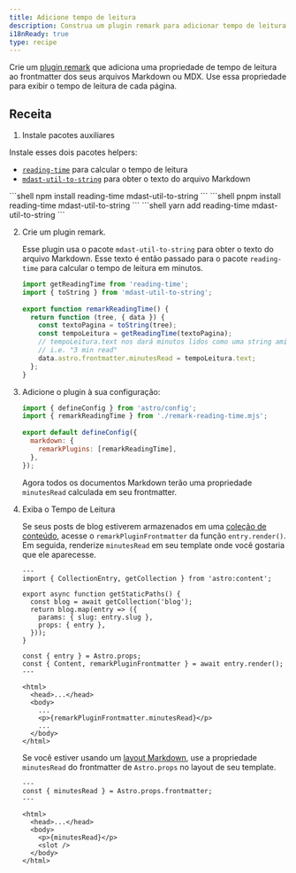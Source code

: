 ```yaml
---
title: Adicione tempo de leitura
description: Construa um plugin remark para adicionar tempo de leitura aos seus arquivos Markdown ou MDX.
i18nReady: true
type: recipe
---
```



Crie um [plugin remark](https://github.com/remarkjs/remark) que adiciona uma propriedade de tempo de leitura ao frontmatter dos seus arquivos Markdown ou MDX. Use essa propriedade para exibir o tempo de leitura de cada página.

## Receita

1. Instale pacotes auxiliares

Instale esses dois pacotes helpers:
   - [`reading-time`](https://www.npmjs.com/package/reading-time) para calcular o tempo de leitura
   - [`mdast-util-to-string`](https://www.npmjs.com/package/mdast-util-to-string) para obter o texto do arquivo Markdown

   <PackageManagerTabs>
     <Fragment slot="npm">
     ```shell
   npm install reading-time mdast-util-to-string
     ```
     </Fragment>
     <Fragment slot="pnpm">
     ```shell
   pnpm install reading-time mdast-util-to-string
     ```
     </Fragment>
     <Fragment slot="yarn">
     ```shell
   yarn add reading-time mdast-util-to-string
     ```
     </Fragment>
   </PackageManagerTabs>

2. Crie um plugin remark.

   Esse plugin usa o pacote `mdast-util-to-string` para obter o texto do arquivo Markdown. Esse texto é então passado para o pacote `reading-time` para calcular o tempo de leitura em minutos.
   
   ```js title="remark-reading-time.mjs"
   import getReadingTime from 'reading-time';
   import { toString } from 'mdast-util-to-string';
 
   export function remarkReadingTime() {
     return function (tree, { data }) {
       const textoPagina = toString(tree);
       const tempoLeitura = getReadingTime(textoPagina);
       // tempoLeitura.text nos dará minutos lidos como uma string amigável
       // i.e. "3 min read"
       data.astro.frontmatter.minutesRead = tempoLeitura.text;
     };
   }
   ```

3. Adicione o plugin à sua configuração:

   ```js title="astro.config.mjs" "import { remarkReadingTime } from './remark-reading-time.mjs';" "remarkPlugins: [remarkReadingTime],"
   import { defineConfig } from 'astro/config';
   import { remarkReadingTime } from './remark-reading-time.mjs';
 
   export default defineConfig({
     markdown: {
       remarkPlugins: [remarkReadingTime],
     },
   });
   ```

   Agora todos os documentos Markdown terão uma propriedade `minutesRead` calculada em seu frontmatter.

4. Exiba o Tempo de Leitura

   Se seus posts de blog estiverem armazenados em uma [coleção de conteúdo](/pt-br/guides/content-collections/), acesse o `remarkPluginFrontmatter` da função `entry.render()`. Em seguida, renderize `minutesRead` em seu template onde você gostaria que ele aparecesse.

   ```astro title="src/pages/posts/[slug].astro" "const { Content, remarkPluginFrontmatter } = await entry.render();" "<p>{remarkPluginFrontmatter.minutesRead}</p>"
   ---
   import { CollectionEntry, getCollection } from 'astro:content';
 
   export async function getStaticPaths() {
     const blog = await getCollection('blog');
     return blog.map(entry => ({
       params: { slug: entry.slug },
       props: { entry },
     }));
   }
 
   const { entry } = Astro.props;
   const { Content, remarkPluginFrontmatter } = await entry.render();
   ---
 
   <html>
     <head>...</head>
     <body>
       ...
       <p>{remarkPluginFrontmatter.minutesRead}</p>
       ...
     </body>
   </html>
   ```

    Se você estiver usando um [layout Markdown](/pt-br/guides/markdown-content/#páginas-markdown-e-mdx), use a propriedade `minutesRead` do frontmatter de `Astro.props` no layout de seu template.

   ```astro title="src/layouts/BlogLayout.astro" "const { minutesRead } = Astro.props.frontmatter;" "<p>{minutesRead}</p>"
   ---
   const { minutesRead } = Astro.props.frontmatter;
   ---
 
   <html>
     <head>...</head>
     <body>
       <p>{minutesRead}</p>
       <slot />
     </body>
   </html>
   ```
